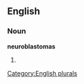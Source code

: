 
==English==

===Noun===
'''neuroblastomas'''

# {{plural of|[[neuroblastoma]]}}

[[Category:English plurals]]